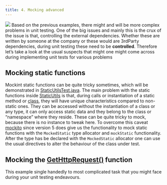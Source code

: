 ```yaml
---
title: 4. Mocking advanced
---
```


![](../images/mocking_advanced.webp)
Based on the previous examples, there might and will be more complex problems in unit testing. One of the big issues and mainly this is the crux of the issue is that, controlling the external dependencies. Whether these are written by someone at the company or these would are 3rdParty dependencies, during unit testing these need to be **controlled**. Therefore let's take a look at the usual suspects that might one might come across during implementing unit tests for various problems

## Mocking static functions

Mockint static functions can be quite tricky sometimes, which will be demonstrated in [StaticUtilsTest.java](https://github.com/JacksonFurrier/SQAT/blob/main/sample_3/app/src/test/java/sample_3/StaticUtilsTest.java). The main problem with the static functions inside [StaticUtils](https://github.com/JacksonFurrier/SQAT/blob/main/sample_3/app/src/main/java/sample_3/StaticUtils.java) is that, during calls or instantiation of a static method or [class](https://www.google.com/url?sa=t&source=web&rct=j&opi=89978449&url=https://home.csulb.edu/~pnguyen/cecs277/lecnotes/static%2520in%2520java.pdf&ved=2ahUKEwiA5e2qucqLAxXBzQIHHQ4fGbYQFnoECA8QAw&usg=AOvVaw3GNjHFbYlz5NuMHMZGL-Aw), they will have unique characteristics compared to non-static ones. They can be accessed without the instantiation of a class or any type, it can only access static data and they belong to the class or "namespace" where they reside. These can be quite tricky to mock, because there is no instance to tweak here. To overcome this caveat [mockito](https://site.mockito.org/) since version 5 does give us the functionality to mock static functions with the ```MockedStatic``` type allocator and ```mockStatic``` functionality. After the type has be declared with the ```MockedStatic``` allocator one can use the usual directives to alter the behaviour of the class under test.

## Mocking the [GetHttpRequest()](https://github.com/JacksonFurrier/SQAT/blob/main/sample_3/app/src/main/java/sample_3/NetworkConnection.java#L42) function

This example single handedly to most complicated task that you might face during your unit testing endeavours. 